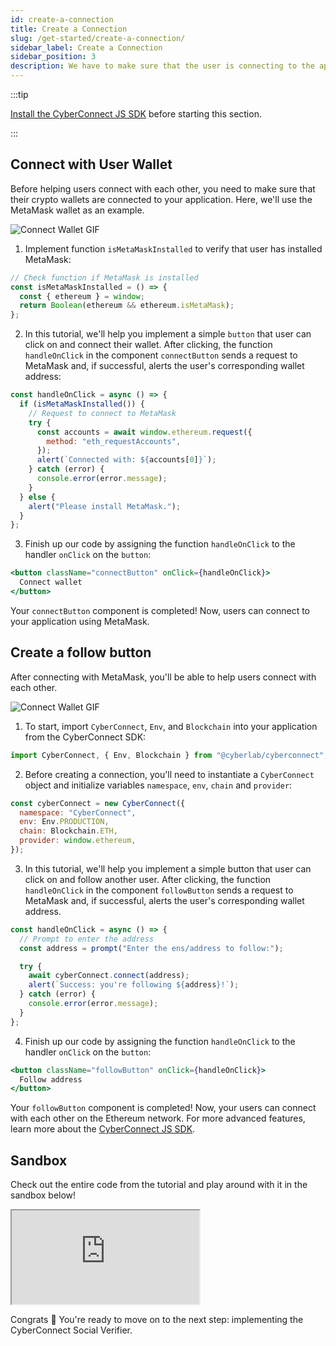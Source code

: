 ```yaml
---
id: create-a-connection
title: Create a Connection
slug: /get-started/create-a-connection/
sidebar_label: Create a Connection
sidebar_position: 3
description: We have to make sure that the user is connecting to the application using a wallet. In our example we will write the logic for the connection to the application using MetaMask, one of the most popular wallets out there.
---
```


:::tip

[Install the CyberConnect JS SDK](/get-started/quick-setup/) before starting this section.

:::

## Connect with User Wallet

Before helping users connect with each other, you need to make sure that their crypto wallets are connected to your application. Here, we'll use the MetaMask wallet as an example.

![Connect Wallet GIF](/img/v0.5.0/gifs/connect.gif)

1. Implement function `isMetaMaskInstalled` to verify that user has installed MetaMask:

```jsx title="/src/components/ConnectButton.tsx"
// Check function if MetaMask is installed
const isMetaMaskInstalled = () => {
  const { ethereum } = window;
  return Boolean(ethereum && ethereum.isMetaMask);
};
```

2. In this tutorial, we'll help you implement a simple `button` that user can click on and connect their wallet. After clicking, the function `handleOnClick` in the component `connectButton` sends a request to MetaMask and, if successful, alerts the user's corresponding wallet address:

```jsx title="/src/components/ConnectButton.tsx"
const handleOnClick = async () => {
  if (isMetaMaskInstalled()) {
    // Request to connect to MetaMask
    try {
      const accounts = await window.ethereum.request({
        method: "eth_requestAccounts",
      });
      alert(`Connected with: ${accounts[0]}`);
    } catch (error) {
      console.error(error.message);
    }
  } else {
    alert("Please install MetaMask.");
  }
};
```

3. Finish up our code by assigning the function `handleOnClick` to the handler `onClick` on the `button`:

```jsx title="/src/components/ConnectButton.tsx"
<button className="connectButton" onClick={handleOnClick}>
  Connect wallet
</button>
```

Your `connectButton` component is completed! Now, users can connect to your application using MetaMask.

## Create a follow button

After connecting with MetaMask, you'll be able to help users connect with each other.

![Connect Wallet GIF](/img/v0.5.0/gifs/follow.gif)

1. To start, import `CyberConnect`, `Env`, and `Blockchain` into your application from the CyberConnect SDK:

```jsx title="/src/components/FollowButton.tsx"
import CyberConnect, { Env, Blockchain } from "@cyberlab/cyberconnect";
```

2. Before creating a connection, you'll need to instantiate a `CyberConnect` object and initialize variables `namespace`, `env`, `chain` and `provider`:

```jsx title="/src/components/FollowButton.tsx"
const cyberConnect = new CyberConnect({
  namespace: "CyberConnect",
  env: Env.PRODUCTION,
  chain: Blockchain.ETH,
  provider: window.ethereum,
});
```

3. In this tutorial, we'll help you implement a simple button that user can click on and follow another user. After clicking, the function `handleOnClick` in the component `followButton` sends a request to MetaMask and, if successful, alerts the user's corresponding wallet address.

```jsx title="/src/components/FollowButton.tsx"
const handleOnClick = async () => {
  // Prompt to enter the address
  const address = prompt("Enter the ens/address to follow:");

  try {
    await cyberConnect.connect(address);
    alert(`Success: you're following ${address}!`);
  } catch (error) {
    console.error(error.message);
  }
};
```

4. Finish up our code by assigning the function `handleOnClick` to the handler `onClick` on the `button`:

```jsx title="/src/components/FollowButton.tsx"
<button className="followButton" onClick={handleOnClick}>
  Follow address
</button>
```

Your `followButton` component is completed! Now, your users can connect with each other on the Ethereum network. For more advanced features, learn more about the [CyberConnect JS SDK](/cyberconnect-sdk/connect-with-js-sdk/).

## Sandbox

Check out the entire code from the tutorial and play around with it in the sandbox below!

<iframe
  src="https://codesandbox.io/embed/create-a-connection-fvecwy?codemirror=1&fontsize=14&hidenavigation=0&theme=dark&runonclick=1&view=split&module=/src/App.tsx,/src/components/ConnectButton.tsx,/src/components/FollowButton.tsx"
  title="create-a-connection"
  allow="accelerometer; ambient-light-sensor; camera; encrypted-media; geolocation; gyroscope; hid; microphone; midi; payment; usb; vr; xr-spatial-tracking"
  sandbox="allow-forms allow-modals allow-popups allow-presentation allow-same-origin allow-scripts"
></iframe>

Congrats 🎉 You're ready to move on to the next step: implementing the CyberConnect Social Verifier.
